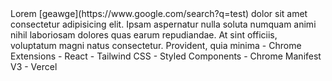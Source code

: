<PortfolioItemWrapper>
  <Explanation>
    <Title>Multisearch</Title>
    <Description>
      Lorem [geawge](https://www.google.com/search?q=test) dolor sit amet consectetur adipisicing elit. Ipsam aspernatur nulla soluta numquam animi nihil laboriosam dolores quas earum repudiandae. At sint officiis, voluptatum magni natus consectetur. Provident, quia minima
    </Description>
    <Categories>
      - Chrome Extensions 
    </Categories>
    <Technologies>
      - React 
      - Tailwind CSS 
      - Styled Components 
      - Chrome Manifest V3
      - Vercel
    </Technologies>
    <Links
      repo="https://github.com/dominggo1999/multiopener"
      live="https://multi-search-landing.vercel.app/"
    />
  </Explanation>
  <Thumbnail
    src="multisearch"
    alt="Multisearch"
  />
</PortfolioItemWrapper>